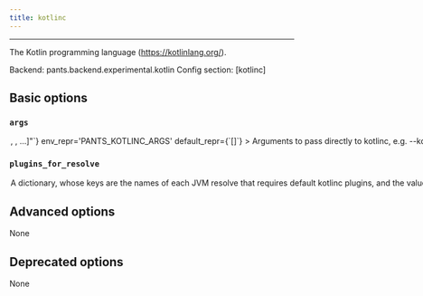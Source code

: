 ```yaml
---
title: kotlinc
---
```



---

The Kotlin programming language (https://kotlinlang.org/).

Backend: <span className="color--primary">pants.backend.experimental.kotlin</span>
Config section: <span className="color--primary">[kotlinc]</span>

<span className={styles.options}>

## Basic options

### `args`

<Option
  cli_repr={`--kotlinc-args="[<shell_str>, <shell_str>, ...]"`}
  env_repr='PANTS_KOTLINC_ARGS'
  default_repr={`[]`}
>

Arguments to pass directly to kotlinc, e.g. `--kotlinc-args='-Werror'`.

See https://kotlinlang.org/docs/compiler-reference.html for supported arguments.

</Option>

### `plugins_for_resolve`

<Option
  cli_repr={`--kotlinc-plugins-for-resolve="{'key1': val1, 'key2': val2, ...}"`}
  env_repr='PANTS_KOTLINC_PLUGINS_FOR_RESOLVE'
  default_repr={`{}`}
>

A dictionary, whose keys are the names of each JVM resolve that requires default `kotlinc` plugins, and the value is a comma-separated string consisting of kotlinc plugin names. Each specified plugin must have a corresponding `kotlinc_plugin` target that specifies that name in either its `plugin_name` field or is the same as its target name.

</Option>

## Advanced options

None

## Deprecated options

None

</span>
